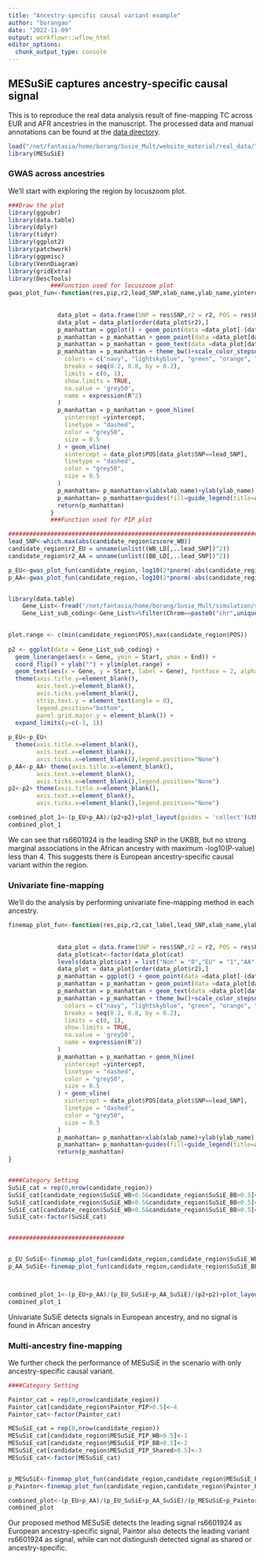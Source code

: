 ```yaml
---
title: "Ancestry-specific causal variant example"
author: "borangao"
date: "2022-11-09"
output: workflowr::wflow_html
editor_options:
  chunk_output_type: console
---
```


## MESuSiE captures ancestry-specific causal signal

This is to reproduce the real data analysis result of fine-mapping TC across EUR and AFR ancestries in the manuscript. The processed data and manual annotations can be found at the [data directory](https://drive.google.com/drive/folders/1hgzCXntiMVUtlOaHPeJP3TqMRbnGdOUj?usp=sharing). 


```r
load("/net/fantasia/home/borang/Susie_Mult/website_material/real_data/TC_ARIC4.RData")
library(MESuSiE)

```

### GWAS across ancestries

We'll start with exploring the region by locuszoom plot. 

```r
###Draw the plot
library(ggpubr)
library(data.table)
library(dplyr)
library(tidyr)
library(ggplot2)
library(patchwork)
library(ggpmisc)
library(VennDiagram)
library(gridExtra)
library(DescTools)
			###Function used for locuszoom plot
gwas_plot_fun<-function(res,pip,r2,lead_SNP,xlab_name,ylab_name,yintercept){
			  
			  
			  data_plot = data.frame(SNP = res$SNP,r2 = r2, POS = res$POS,pip = pip)
			  data_plot = data_plot[order(data_plot$r2),]
			  p_manhattan = ggplot() + geom_point(data =data_plot[-(data_plot$SNP==lead_SNP),], aes(x = POS, y = pip, color = r2),size = 1.5)
			  p_manhattan = p_manhattan + geom_point(data =data_plot[data_plot$SNP==lead_SNP,], aes(x = POS, y = pip),shape = 3,size = 2.5,color="red")
			  p_manhattan = p_manhattan + geom_text(data =data_plot[data_plot$SNP==lead_SNP,], mapping=aes(x=POS, y=pip, label=SNP),vjust=1.2, size=3,show.legend = FALSE)
			  p_manhattan = p_manhattan + theme_bw()+scale_color_stepsn(
			    colors = c("navy", "lightskyblue", "green", "orange", "red"),
			    breaks = seq(0.2, 0.8, by = 0.2),
			    limits = c(0, 1),
			    show.limits = TRUE,
			    na.value = 'grey50',
			    name = expression(R^2)
			  )
			  p_manhattan = p_manhattan + geom_hline(
			    yintercept =yintercept,
			    linetype = "dashed",
			    color = "grey50",
			    size = 0.5
			  ) + geom_vline(
			    xintercept = data_plot$POS[data_plot$SNP==lead_SNP],
			    linetype = "dashed",
			    color = "grey50",
			    size = 0.5
			  ) 
			  p_manhattan= p_manhattan+xlab(xlab_name)+ylab(ylab_name)
			  p_manhattan= p_manhattan+guides(fill=guide_legend(title=as.expression(bquote(R^2))))
			  return(p_manhattan)
			}
			###Function used for PIP plot	

#######################################################################
lead_SNP<-which.max(abs(candidate_region$zscore_WB))
candidate_region$r2_EU = unname(unlist((WB_LD[,..lead_SNP])^2))
candidate_region$r2_AA = unname(unlist((BB_LD[,..lead_SNP])^2))

p_EU<-gwas_plot_fun(candidate_region,-log10(2*pnorm(-abs(candidate_region$zscore_WB))),candidate_region$r2_EU,candidate_region$SNP[lead_SNP],"UKBB GWAS","-log10(Pvalue)",-log10(5e-8))
p_AA<-gwas_plot_fun(candidate_region,-log10(2*pnorm(-abs(candidate_region$zscore_BB))),candidate_region$r2_AA,candidate_region$SNP[lead_SNP],"AA GWAS","-log10(Pvalue)",-log10(5e-8))


library(data.table)
	Gene_List<-fread("/net/fantasia/home/borang/Susie_Mult/simulation/simu_0120/data/Gencode_GRCh37_Genes_UniqueList2021.txt",header=T)
	Gene_List_sub_coding<-Gene_List%>%filter(Chrom==paste0("chr",unique(candidate_region$CHR)))%>%filter(Start<max(candidate_region$POS),End>min(candidate_region$POS))%>%filter(Coding=="proteincoding")%>%filter(!is.na(cdsLength))

  
plot.range <- c(min(candidate_region$POS),max(candidate_region$POS))
	  
p2 <- ggplot(data = Gene_List_sub_coding) + 
  geom_linerange(aes(x = Gene, ymin = Start, ymax = End)) +
  coord_flip() + ylab("") + ylim(plot.range) + 
  geom_text(aes(x = Gene, y = Start, label = Gene), fontface = 2, alpha = I(0.7), hjust = "right", size= 2.5) + 
  theme(axis.title.y=element_blank(),
        axis.text.y=element_blank(),
        axis.ticks.y=element_blank(), 
        strip.text.y = element_text(angle = 0),
        legend.position="bottom", 
        panel.grid.major.y = element_blank()) + 
  expand_limits(y=c(-1, 1))
 
p_EU<-p_EU+
  theme(axis.title.x=element_blank(),
        axis.text.x=element_blank(),
        axis.ticks.x=element_blank(),legend.position="None")
p_AA<-p_AA+ theme(axis.title.x=element_blank(),
        axis.text.x=element_blank(),
        axis.ticks.x=element_blank(),legend.position="None")
p2<-p2+ theme(axis.title.x=element_blank(),
        axis.text.x=element_blank(),
        axis.ticks.x=element_blank(),legend.position="None")

combined_plot_1<-(p_EU+p_AA)/(p2+p2)+plot_layout(guides = 'collect')&theme(legend.position = "bottom")
combined_plot_1
```
We can see that rs6601924 is the leading SNP in the UKBB, but no strong marginal associations in the African ancestry with maximum -log10(P-value) less than 4. This suggests there is European ancestry-specific causal variant within the region.

### Univariate fine-mapping
We'll do the analysis by performing univariate fine-mapping method in each ancestry.
```r
finemap_plot_fun<-function(res,pip,r2,cat_label,lead_SNP,xlab_name,ylab_name,yintercept){
			  
			  
			  data_plot = data.frame(SNP = res$SNP,r2 = r2, POS = res$POS,pip = pip,cat =cat_label )
			  data_plot$cat<-factor(data_plot$cat)
			  levels(data_plot$cat) = list("Non" = "0","EU" = "1","AA" = "2","Shared" = "3","Paintor"="4")
			  data_plot = data_plot[order(data_plot$r2),]
			  p_manhattan = ggplot() + geom_point(data =data_plot[-(data_plot$SNP==lead_SNP),], aes(x = POS, y = pip, color = r2,shape = cat,size=cat))+scale_shape_manual(name="Category",drop=FALSE,values=c( 16, 17,15,3,18))+scale_size_manual(values=c( 1.5, 2.5,2.5,2.5,2.5))+guides( size = FALSE)
			  p_manhattan = p_manhattan + geom_point(data =data_plot[data_plot$SNP==lead_SNP,], aes(x = POS, y = pip),shape = 3,size = 2.5,color="red")
			  p_manhattan = p_manhattan + geom_text(data =data_plot[data_plot$SNP==lead_SNP,], mapping=aes(x=POS, y=pip, label=SNP),vjust=1.2, size=3,show.legend = FALSE)
			  p_manhattan = p_manhattan + theme_bw()+scale_color_stepsn(
			    colors = c("navy", "lightskyblue", "green", "orange", "red"),
			    breaks = seq(0.2, 0.8, by = 0.2),
			    limits = c(0, 1),
			    show.limits = TRUE,
			    na.value = 'grey50',
			    name = expression(R^2)
			  )
			  p_manhattan = p_manhattan + geom_hline(
			    yintercept =yintercept,
			    linetype = "dashed",
			    color = "grey50",
			    size = 0.5
			  ) + geom_vline(
			    xintercept = data_plot$POS[data_plot$SNP==lead_SNP],
			    linetype = "dashed",
			    color = "grey50",
			    size = 0.5
			  ) 
			  p_manhattan= p_manhattan+xlab(xlab_name)+ylab(ylab_name)
			  p_manhattan= p_manhattan+guides(fill=guide_legend(title=as.expression(bquote(R^2))))
			  return(p_manhattan)
}			


####Category Setting
SuSiE_cat = rep(0,nrow(candidate_region))
SuSiE_cat[candidate_region$SuSiE_WB>0.5&candidate_region$SuSiE_BB>0.5]<-3
SuSiE_cat[candidate_region$SuSiE_WB>0.5&candidate_region$SuSiE_BB<0.5]<-1
SuSiE_cat[candidate_region$SuSiE_WB<0.5&candidate_region$SuSiE_BB>0.5]<-2
SuSiE_cat<-factor(SuSiE_cat)


#################################


p_EU_SuSiE<-finemap_plot_fun(candidate_region,candidate_region$SuSiE_WB,candidate_region$r2_EU,SuSiE_cat,candidate_region$SNP[lead_SNP],"SuSiE UKBB","PIP",0.5)
p_AA_SuSiE<-finemap_plot_fun(candidate_region,candidate_region$SuSiE_BB,candidate_region$r2_AA,SuSiE_cat,candidate_region$SNP[lead_SNP],"SuSiE AA","PIP",0.5)



combined_plot_1<-(p_EU+p_AA)/(p_EU_SuSiE+p_AA_SuSiE)/(p2+p2)+plot_layout(guides = 'collect')&theme(legend.position = "bottom")
combined_plot_1

```

Univariate SuSiE detects signals in European ancestry, and no signal is found in African ancestry

### Multi-ancestry fine-mapping
We further check the performance of MESuSiE in the scenario with only ancestry-specific causal variant.

```r
####Category Setting

Paintor_cat = rep(0,nrow(candidate_region))
Paintor_cat[candidate_region$Paintor_PIP>0.5]<-4
Paintor_cat<-factor(Paintor_cat)

MESuSiE_cat = rep(0,nrow(candidate_region))
MESuSiE_cat[candidate_region$MESuSiE_PIP_WB>0.5]<-1
MESuSiE_cat[candidate_region$MESuSiE_PIP_BB>0.5]<-2
MESuSiE_cat[candidate_region$MESuSiE_PIP_Shared>0.5]<-3
MESuSiE_cat<-factor(MESuSiE_cat)


p_MESuSiE<-finemap_plot_fun(candidate_region,candidate_region$MESuSiE_PIP_Either,candidate_region$r2_EU,MESuSiE_cat,candidate_region$SNP[lead_SNP],"MESuSiE","PIP",0.5)
p_Paintor<-finemap_plot_fun(candidate_region,candidate_region$Paintor_PIP,candidate_region$r2_EU,Paintor_cat,candidate_region$SNP[lead_SNP],"Paintor","PIP",0.5)

combined_plot<-(p_EU+p_AA)/(p_EU_SuSiE+p_AA_SuSiE)/(p_MESuSiE+p_Paintor)/(p2+p2)+plot_layout(guides = 'collect')&theme(legend.position = "bottom")
combined_plot

```
Our proposed method MESuSiE detects the leading signal rs6601924 as European ancestry-specific signal,  Paintor also detects the leading variant rs6601924 as signal, while can not distinguish detected signal as shared or ancestry-specific.

